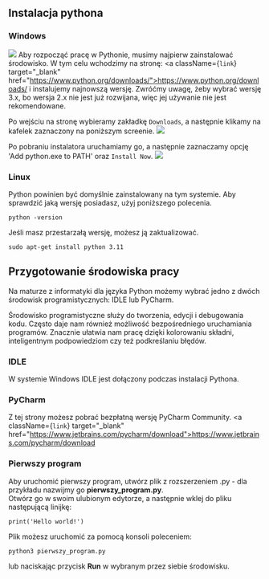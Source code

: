 ## Instalacja pythona

### Windows
![](https://i.imgur.com/dHtvgoA.png)
Aby rozpocząć pracę w Pythonie, musimy najpierw zainstalować środowisko. W tym celu wchodzimy na stronę: 
<a className={`link`} target="_blank" href="https://www.python.org/downloads/">https://www.python.org/downloads/</a> i instalujemy najnowszą wersję. 
Zwróćmy uwagę, żeby wybrać wersję 3.x, bo wersja 2.x nie jest już rozwijana, więc jej używanie nie jest rekomendowane. 

Po wejściu na stronę wybieramy zakładkę `Downloads`, a następnie klikamy na kafelek zaznaczony na poniższym screenie. 
![](https://i.imgur.com/H61TxgC.png)

Po pobraniu instalatora uruchamiamy go, a następnie zaznaczamy opcję 'Add python.exe to PATH' oraz `Install Now`. 
![](https://i.imgur.com/02cWNKj.png)

### Linux
Python powinien być domyślnie zainstalowany na tym systemie. Aby sprawdzić jaką wersję posiadasz, użyj poniższego polecenia. 
```
python -version
```
Jeśli masz przestarzałą wersję, możesz ją zaktualizować.
```
sudo apt-get install python 3.11 
```
## Przygotowanie środowiska pracy
Na maturze z informatyki dla języka Python możemy wybrać jedno z dwóch środowisk programistycznych: IDLE lub PyCharm. 

Środowisko programistyczne służy do tworzenia, edycji i debugowania kodu. Często daje nam również możliwość bezpośredniego uruchamiania programów. Znacznie ułatwia nam pracę dzięki kolorowaniu składni, inteligentnym podpowiedziom czy też podkreślaniu błędów. 

### IDLE 
W systemie Windows IDLE jest dołączony podczas instalacji Pythona. 

### PyCharm
Z tej strony możesz pobrać bezpłatną wersję PyCharm Community.
<a className={`link`} target="_blank" href="https://www.jetbrains.com/pycharm/download">https://www.jetbrains.com/pycharm/download</a>

### Pierwszy program
Aby uruchomić pierwszy program, utwórz plik z rozszerzeniem .py - dla przykładu nazwijmy go **pierwszy_program.py**. <br/>
Otwórz go w swoim ulubionym edytorze, a następnie wklej do pliku następującą linijkę:
```python=
print('Hello world!')
```
Plik możesz uruchomić za pomocą konsoli poleceniem:
```
python3 pierwszy_program.py
```
lub naciskając przycisk **Run** w wybranym przez siebie środowisku.